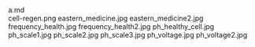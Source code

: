     
<div className="w-full md:max-w-[80rem] float-right italic">
	<MD_a_md />
	a.md
</div>
<PopImage className="w-full sm:max-w-[50vw] md:max-w-[33vw] xl:max-w-md float-right sm:m-1" src={PNG_cell_regen_png} alt="cell-regen.png">
	cell-regen.png
</PopImage>
<PopImage className="w-full sm:max-w-[50vw] md:max-w-[33vw] xl:max-w-md float-left sm:m-1" src={JPG_eastern_medicine_jpg} alt="eastern_medicine.jpg">
	eastern_medicine.jpg
</PopImage>
<PopImage className="w-full sm:max-w-[50vw] md:max-w-[33vw] xl:max-w-md float-right sm:m-1" src={JPG_eastern_medicine2_jpg} alt="eastern_medicine2.jpg">
	eastern_medicine2.jpg
</PopImage>
<PopImage className="w-full sm:max-w-[50vw] md:max-w-[33vw] xl:max-w-md float-left sm:m-1" src={JPG_frequency_health_jpg} alt="frequency_health.jpg">
	frequency_health.jpg
</PopImage>
<PopImage className="w-full sm:max-w-[50vw] md:max-w-[33vw] xl:max-w-md float-right sm:m-1" src={JPG_frequency_health2_jpg} alt="frequency_health2.jpg">
	frequency_health2.jpg
</PopImage>
<PopImage className="w-full sm:max-w-[50vw] md:max-w-[33vw] xl:max-w-md float-left sm:m-1" src={JPG_ph_healthy_cell_jpg} alt="ph_healthy_cell.jpg">
	ph_healthy_cell.jpg
</PopImage>
<PopImage className="w-full sm:max-w-[50vw] md:max-w-[33vw] xl:max-w-md float-right sm:m-1" src={JPG_ph_scale1_jpg} alt="ph_scale1.jpg">
	ph_scale1.jpg
</PopImage>
<PopImage className="w-full sm:max-w-[50vw] md:max-w-[33vw] xl:max-w-md float-left sm:m-1" src={JPG_ph_scale2_jpg} alt="ph_scale2.jpg">
	ph_scale2.jpg
</PopImage>
<PopImage className="w-full sm:max-w-[50vw] md:max-w-[33vw] xl:max-w-md float-right sm:m-1" src={JPG_ph_scale3_jpg} alt="ph_scale3.jpg">
	ph_scale3.jpg
</PopImage>
<PopImage className="w-full sm:max-w-[50vw] md:max-w-[33vw] xl:max-w-md float-left sm:m-1" src={JPG_ph_voltage_jpg} alt="ph_voltage.jpg">
	ph_voltage.jpg
</PopImage>
<PopImage className="w-full sm:max-w-[50vw] md:max-w-[33vw] xl:max-w-md float-right sm:m-1" src={JPG_ph_voltage2_jpg} alt="ph_voltage2.jpg">
	ph_voltage2.jpg
</PopImage>

